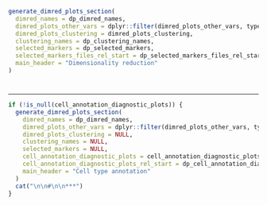 ```r
generate_dimred_plots_section(
  dimred_names = dp_dimred_names,
  dimred_plots_other_vars = dplyr::filter(dimred_plots_other_vars, type == "other_vars"),
  dimred_plots_clustering = dimred_plots_clustering,
  clustering_names = dp_clustering_names,
  selected_markers = dp_selected_markers,
  selected_markers_files_rel_start = dp_selected_markers_files_rel_start,
  main_header = "Dimensionality reduction"
)
```

#

***

```r
if (!is_null(cell_annotation_diagnostic_plots)) {
  generate_dimred_plots_section(
    dimred_names = dp_dimred_names,
    dimred_plots_other_vars = dplyr::filter(dimred_plots_other_vars, type == "cell_annotation"),
    dimred_plots_clustering = NULL,
    clustering_names = NULL,
    selected_markers = NULL,
    cell_annotation_diagnostic_plots = cell_annotation_diagnostic_plots,
    cell_annotation_diagnostic_plots_rel_start = dp_cell_annotation_diagnostic_plots_rel_start,
    main_header = "Cell type annotation"
  )
  cat("\n\n#\n\n***")
}
```

